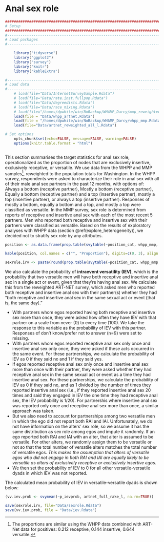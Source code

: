 # Anal sex role {#sexrole}
```r
####################################################################################
# Setup
####################################################################################
#-----------------------------------------------------------------------------------
# Load packages
#-----------------------------------------------------------------------------------

    library("tidyverse")
    library("ggplot2")
    library("survey")
    library("knitr")
    library("kableExtra")

#-----------------------------------------------------------------------------------
# Load data
#-----------------------------------------------------------------------------------
    # load(file="Data/InternetSurveySample.Rdata")
    # load(file="Data/rate.inst.fullpop.Rdata")
    # load(file="Data/degreedists.Rdata")
    # load(file="Data/race_mixing.Rdata")
    # load(file="/homes/dpwhite/win/NoBackup/WHAMP_Darcy/mmp_reweighted.Rdata")
    load(file = "Data/whpp_artnet.Rdata")
    load(file = "/homes/dpwhite/win/NoBackup/WHAMP_Darcy/whpp_mmp.Rdata")
    load(file="Data/artnet_reweighted_all_l.Rdata")

# Set options
    opts_chunk$set(echo=FALSE, message=FALSE, warning=FALSE)
    options(knitr.table.format = "html") 
  
```
This section summarises the target statistics for anal sex role, operationalized as the proportion of nodes that are exclusively insertive, exclusively receptive, or versatile. We use data from the WHPP and MMP samples^[The proportions are similar using the WHPP data combined with ART-Net data for positives: 0.212 receptive, 0.144 insertive, 0.644 versatile.], reweighted to the population totals for Washington. In the WHPP survey, respondents were asked to characterize their role in anal sex with all of their male anal sex partners in the past 12 months, with options of: Always a bottom (receptive partner), Mostly a bottom (receptive partner), Equally a bottom (receptive partner) and a top (insertive partner), mostly a top (insertive partner), or always a top (insertive partner). Responses of mostly a bottom, equally a bottom and a top, and mostly a top were classified as versatile. In the MMP survey, sex role is determined from reports of receptive and insertive anal sex with each of the most recent 5 partners. Men who reported both receptive and insertive sex with their partners were classified as versatile. Based on the results of exploratory analyses with WHPP data (section \@ref(explore_heterogeneity)), we decided not to stratify sex role by any attributes.

```r
position <- as.data.frame(prop.table(svytable(~position_cat, whpp_mmp, round=FALSE)))

kable(position, col.names = c("", "Proportion"), digits=c(0, 3), align = c("l", "c"))  %>% column_spec(1, bold=T, color="black", width="4cm") %>% kable_styling(full_width=F, position="center")

sexrole.irv <- paste(round(prop.table(svytable(~position_cat, whpp_mmp, round=FALSE)),3)[[2]], round(prop.table(svytable(~position_cat, whpp_mmp, round=FALSE)),3)[[1]], round(prop.table(svytable(~position_cat, whpp_mmp, round=FALSE)),3)[[3]], sep=", ")
```

We also calculate the probability of __intraevent versatility (IEV)__, which is the probability that two versatile men will have both receptive and insertive anal sex in a single act or event, given that they're having anal sex. We calculate this from the reweighted ART-NET survey, which asked men who reported both receptive and insertive anal sex with their partner(s) whether they had "both receptive and insertive anal sex in the same sexual act or event (that is, the same day)."  

  - With partners whom egos reported having both receptive and insertive sex more than once, they were asked how often they have IEV with that partner on a scale from never (0) to every time (100). We take the response to this variable as the probability of IEV with this partner. Responses of don't know/prefer not to answer (n=9) were set to missing.
  - With partners whom egos reported receptive anal sex only once and insertive anal sex only once, they were asked if these acts occurred in the same event. For these partnerships, we calculate the probability of IEV as 0 if they said no and 1 if they said yes.
  - If egos reported receptive anal sex only once and insertive anal sex more than once with their partner, they were asked whether they had receptive anal sex in the same sexual act or event as a time they had insertive anal sex. For these partnerships, we calculate the probability of IEV as 0 if they said no, and as 1 divided by the number of times they reported insertive anal sex (i.e., if they reported insertive anal sex 20 times and said they engaged in IEV the one time they had receptive anal sex, the IEV probability is 1/20). For partnershis where insertive anal sex was reported only once and receptive anal sex more than once, a similar approach was taken.
  - But we also need to account for partnerships among two versatile men in which the ego did not report both RAI and IAI. Unfortunately, we do not have information on the alters' sex role, so we assume it has the same distribution as sex role among egos and impute it randomly. If an ego reported both RAI and IAI with an alter, that alter is assumed to be versatile. For other alters, we randomly assign them to be versatile or not so that the total number of versatile alters matches the total number of versatile egos. _This makes the assumption that alters of versatile egos who did not engage in both RAI and IAI are equally likely to be versatile as alters of exclusively receptive or exclusively insertive egos._
  - We then set the probability of IEV to 0 for all other versatile-versatile dyads in which IEV was not reported.

The calculated mean probability of IEV in versatile-versatile dyads is shown below:
```r
(vv.iev.prob <- svymean(~p_ievprob, artnet_full_rake_l, na.rm=TRUE))
```

```r
save(sexrole.irv, file="Data/sexrole.Rdata")
save(vv.iev.prob, file = "Data/iev.Rdata")
```
